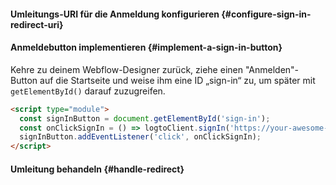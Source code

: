 

<SignInFlowSummary />

#### Umleitungs-URI für die Anmeldung konfigurieren \{#configure-sign-in-redirect-uri}

<ConfigureRedirectUri
  figureSrc="/img/assets/web-redirect-uri.png"
  redirectUri="https://your-awesome-site.webflow.io/callback"
/>

#### Anmeldebutton implementieren \{#implement-a-sign-in-button}

Kehre zu deinem Webflow-Designer zurück, ziehe einen "Anmelden"-Button auf die Startseite und weise ihm eine ID „sign-in“ zu, um später mit `getElementById()` darauf zuzugreifen.

```html
<script type="module">
  const signInButton = document.getElementById('sign-in');
  const onClickSignIn = () => logtoClient.signIn('https://your-awesome-site.webflow.io/callback');
  signInButton.addEventListener('click', onClickSignIn);
</script>
```

#### Umleitung behandeln \{#handle-redirect}

<HandleRedirect />
